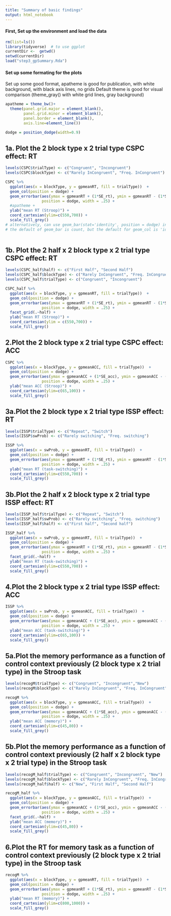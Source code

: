 ```yaml
---
title: "Summary of basic findings"
output: html_notebook
---
```

#### First, Set up the environment and load the data

```r
rm(list=ls())
library(tidyverse)  # to use ggplot 
currentDir <-  getwd()
setwd(currentDir)
load("step3_gpSummary.Rda")
```

#### Set up some formating for the plots
Set up some good format, apatheme is good for publication, with white background, with black axis lines, no grids
Default theme is good for visual comparison (theme_gray() with white grid lines, gray background)

```r
apatheme = theme_bw()+
  theme(panel.grid.major = element_blank(),
        panel.grid.minor = element_blank(),
        panel.border = element_blank(),
        axis.line=element_line())

dodge = position_dodge(width=0.9)
```

## 1a. Plot the 2 block type x 2 trial type CSPC effect: RT
```r
levels(CSPC$trialType) <- c("Congruent", "Incongruent")
levels(CSPC$blockType) <- c("Rarely InCongruent", "Freq. InCongruent")

CSPC %>%
  ggplot(aes(x = blockType, y = gpmeanRT, fill = trialType))  +
  geom_col(position = dodge) + 
  geom_errorbar(aes(ymax = gpmeanRT + (1*SE_rt), ymin = gpmeanRT - (1*SE_rt)), 
                position = dodge, width = .25) + 
  #apatheme + 
  ylab("mean RT (Stroop)") +
  coord_cartesian(ylim=c(550,700)) +
  scale_fill_grey()
# alternatively, can use geom_bar(stat='identity', position = dodge) in lieu of goem_col(poistion = dodge)
# the default of geom_bar is count, but the default for geom_col is 'identity' (data)
 

```
## 1b. Plot the 2 half x 2 block type x 2 trial type CSPC effect: RT
```r

levels(CSPC_half$half) <- c("First Half", "Second Half")
levels(CSPC_half$blockType) <- c("Rarely InCongruent", "Freq. InCongruent")
levels(CSPC_half$trialType) <- c("Congruent", "Incongruent")

CSPC_half %>%
  ggplot(aes(x = blockType, y = gpmeanRT, fill = trialType))  +
  geom_col(position = dodge) + 
  geom_errorbar(aes(ymax = gpmeanRT + (1*SE_rt), ymin = gpmeanRT - (1*SE_rt)), 
                position = dodge, width = .25) + 
  facet_grid(.~half) + 
  ylab("mean RT (Stroop)") +
  coord_cartesian(ylim = c(550,700)) +
  scale_fill_grey() 

```

## 2.Plot the 2 block type x 2 trial type CSPC effect: ACC
```r
CSPC %>%
  ggplot(aes(x = blockType, y = gpmeanACC, fill = trialType))  +
  geom_col(position = dodge) + 
  geom_errorbar(aes(ymax = gpmeanACC + (1*SE_acc), ymin = gpmeanACC - (1*SE_acc)), 
                position = dodge, width = .25) + 
  ylab("mean ACC (Stroop)") +
  coord_cartesian(ylim=c(65,100)) +
  scale_fill_grey()
```

## 3a.Plot the 2 block type x 2 trial type ISSP effect: RT
```r
levels(ISSP$trialType) <- c("Repeat", "Switch")
levels(ISSP$swProb) <- c("Rarely switching", "Freq. switching")

ISSP %>%
  ggplot(aes(x = swProb, y = gpmeanRT, fill = trialType))  +
  geom_col(position = dodge) + 
  geom_errorbar(aes(ymax = gpmeanRT + (1*SE_rt), ymin = gpmeanRT - (1*SE_rt)), 
                position = dodge, width = .25) + 
  ylab("mean RT (task-switching)") +
  coord_cartesian(ylim=c(550,700)) +
  scale_fill_grey()


```

## 3b.Plot the 2 half x 2 block type x 2 trial type ISSP effect: RT
```r
levels(ISSP_half$trialType) <- c("Repeat", "Switch")
levels(ISSP_half$swProb) <- c("Rarely switching", "Freq. switching")
levels(ISSP_half$half) <- c("First half", "Second half")

ISSP_half %>%
  ggplot(aes(x = swProb, y = gpmeanRT, fill = trialType))  +
  geom_col(position = dodge) + 
  geom_errorbar(aes(ymax = gpmeanRT + (1*SE_rt), ymin = gpmeanRT - (1*SE_rt)), 
                position = dodge, width = .25) + 
  facet_grid(.~half) + 
  ylab("mean RT (task-switching)") +
  coord_cartesian(ylim=c(550,700)) +
  scale_fill_grey()
```

## 4.Plot the 2 block type x 2 trial type ISSP effect: ACC
```r
ISSP %>%
  ggplot(aes(x = swProb, y = gpmeanACC, fill = trialType))  +
  geom_col(position = dodge) + 
  geom_errorbar(aes(ymax = gpmeanACC + (1*SE_acc), ymin = gpmeanACC - (1*SE_acc)), 
                position = dodge, width = .25) + 
  ylab("mean ACC (task-switching)") +
  coord_cartesian(ylim=c(65,100)) +
  scale_fill_grey()
```


## 5a.Plot the memory performance as a function of control context previously (2 block type x 2 trial type) in the Stroop task

```r
levels(recogM$trialType) <- c("Congruent", "Incongruent","New")
levels(recogM$blockType) <- c("Rarely InCongruent", "Freq. InCongruent", "New")

recogM %>%
  ggplot(aes(x = blockType, y = gpmeanACC, fill = trialType))  +
  geom_col(position = dodge) + 
  geom_errorbar(aes(ymax = gpmeanACC + (1*SE_acc), ymin = gpmeanACC - (1*SE_acc)), 
                position = dodge, width = .25) + 
  ylab("mean ACC (memory)") +
  coord_cartesian(ylim=c(45,80)) +
  scale_fill_grey()

```
## 5b.Plot the memory performance as a function of control context previously (2 half x 2 block type x 2 trial type) in the Stroop task

```r
levels(recogM_half$trialType) <- c("Congruent", "Incongruent", "New")
levels(recogM_half$blockType) <- c("Rarely InCongruent", "Freq. InCongruent", "New")
levels(recogM_half$half) <- c("New", "First Half", "Second Half")

recogM_half %>%
  ggplot(aes(x = blockType, y = gpmeanACC, fill = trialType))  +
  geom_col(position = dodge) + 
  geom_errorbar(aes(ymax = gpmeanACC + (1*SE_acc), ymin = gpmeanACC - (1*SE_acc)), 
                position = dodge, width = .25) + 
  facet_grid(.~half) + 
  ylab("mean ACC (memory)") +
  coord_cartesian(ylim=c(45,80)) +
  scale_fill_grey()

```

## 6.Plot the RT for memory task as a function of control context previously (2 block type x 2 trial type) in the Stroop task
```r
recogM %>%
  ggplot(aes(x = blockType, y = gpmeanRT, fill = trialType))  +
  geom_col(position = dodge) + 
  geom_errorbar(aes(ymax = gpmeanRT + (1*SE_rt), ymin = gpmeanRT - (1*SE_rt)), 
                position = dodge, width = .25) + 
  ylab("mean RT (memory)") +
  coord_cartesian(ylim=c(800,1000)) +
  scale_fill_grey()
```
